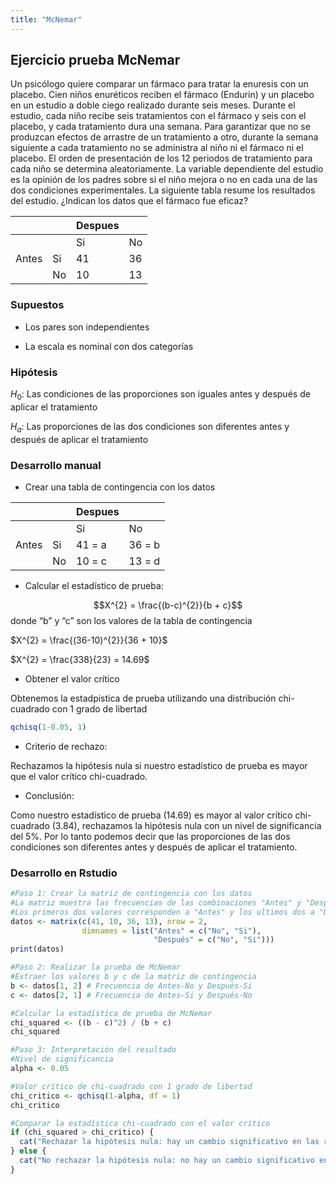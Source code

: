 ```yaml
---
title: "McNemar"
---
```


## Ejercicio prueba McNemar

Un psicólogo quiere comparar un fármaco para tratar la enuresis con un placebo. Cien niños enuréticos reciben el fármaco (Endurin) y un placebo en un estudio a doble ciego realizado durante seis meses. Durante el estudio, cada niño recibe seis tratamientos con el fármaco y seis con el placebo, y cada tratamiento dura una semana. Para garantizar que no se produzcan efectos de arrastre de un tratamiento a otro, durante la semana siguiente a cada tratamiento no se administra al niño ni el fármaco ni el placebo. El orden de presentación de los 12 periodos de tratamiento para cada niño se determina aleatoriamente. La variable dependiente del estudio es la opinión de los padres sobre si el niño mejora o no en cada una de las dos condiciones experimentales. La siguiente tabla resume los resultados del estudio. ¿Indican los datos que el fármaco fue eficaz?

|       |    | Despues |    |
|-------|----|---------|----|
|       |    | Si      | No |
| Antes | Si | 41      | 36 |
|       | No | 10      | 13 |

### Supuestos

- Los pares son independientes

- La escala es nominal con dos categorías

### Hipótesis

$H_0$: Las condiciones de las proporciones son iguales antes y después de aplicar el tratamiento

$H_a$: Las proporciones de las dos condiciones son diferentes antes y después de aplicar el tratamiento


### Desarrollo manual

- Crear una tabla de contingencia con los datos

|       |    | Despues |    |
|-------|----|---------|----|
|       |    | Si      | No |
| Antes | Si | 41 = a     | 36 = b|
|       | No | 10 = c     | 13 = d|

- Calcular el estadístico de prueba:

$$X^{2} = \frac{(b-c)^{2}}{b + c}$$
donde "b" y "c" son los valores de la tabla de contingencia

$X^{2} = \frac{(36-10)^{2}}{36 + 10}$

$X^{2} = \frac{338}{23} = 14.69$

- Obtener el valor crítico

Obtenemos la estadpistica de prueba utilizando una distribución chi-cuadrado con 1 grado de libertad

```r
qchisq(1-0.05, 1)
```

- Criterio de rechazo:

Rechazamos la hipótesis nula si nuestro estadístico de prueba es mayor que el valor crítico chi-cuadrado.

- Conclusión:

Como nuestro estadístico de prueba (14.69) es mayor al valor crítico chi-cuadrado (3.84), rechazamos la hipótesis nula con un nivel de significancia del 5%. Por lo tanto podemos decir que las proporciones de las dos condiciones son diferentes antes y después de aplicar el tratamiento.

### Desarrollo en Rstudio

```r
#Paso 1: Crear la matriz de contingencia con los datos
#La matriz muestra las frecuencias de las combinaciones "Antes" y "Después".
#Los primeros dos valores corresponden a "Antes" y los ultimos dos a "Después"
datos <- matrix(c(41, 10, 36, 13), nrow = 2,
                dimnames = list("Antes" = c("No", "Si"),
                                "Después" = c("No", "Si")))
print(datos)

#Paso 2: Realizar la prueba de McNemar
#Extraer los valores b y c de la matriz de contingencia
b <- datos[1, 2] # Frecuencia de Antes-No y Después-Si
c <- datos[2, 1] # Frecuencia de Antes-Si y Después-No

#Calcular la estadística de prueba de McNemar
chi_squared <- ((b - c)^2) / (b + c)
chi_squared

#Paso 3: Interpretación del resultado
#Nivel de significancia
alpha <- 0.05

#Valor crítico de chi-cuadrado con 1 grado de libertad
chi_critico <- qchisq(1-alpha, df = 1)
chi_critico

#Comparar la estadística chi-cuadrado con el valor crítico
if (chi_squared > chi_critico) {
  cat("Rechazar la hipótesis nula: hay un cambio significativo en las respuestas antes y después del tratamiento.\n")
} else {
  cat("No rechazar la hipótesis nula: no hay un cambio significativo en las respuestas antes y después del tratamiento.\n")
}
```